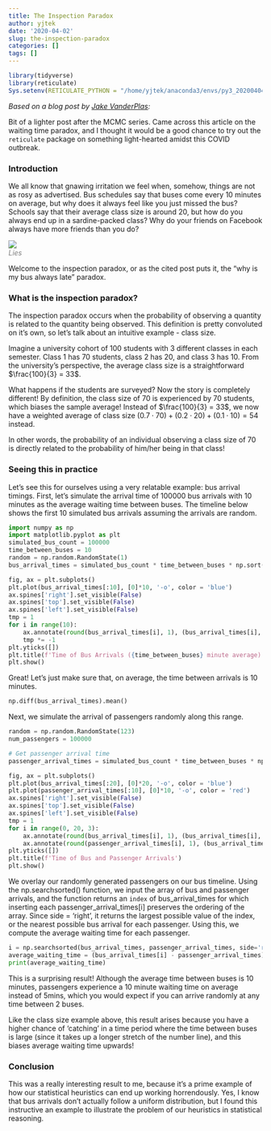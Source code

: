 ```yaml
---
title: The Inspection Paradox
author: yjtek
date: '2020-04-02'
slug: the-inspection-paradox
categories: []
tags: []
---
```


```r
library(tidyverse)
library(reticulate)
Sys.setenv(RETICULATE_PYTHON = "/home/yjtek/anaconda3/envs/py3_20200404/bin/python")
```

*Based on a blog post by [Jake VanderPlas](http://jakevdp.github.io/blog/2018/09/13/waiting-time-paradox/):*

Bit of a lighter post after the MCMC series. Came across this article on the waiting time paradox, and I thought it would be a good chance to try out the `reticulate` package on something light-hearted amidst this COVID outbreak.

### Introduction

We all know that gnawing irritation we feel when, somehow, things are not as rosy as advertised. Bus schedules say that buses come every 10 minutes on average, but why does it always feel like you just missed the bus? Schools say that their average class size is around 20, but how do you always end up in a sardine-packed class? Why do your friends on Facebook always have more friends than you do?

![](/post/2020-04-02-the-inspection-paradox_files/Singapore-Bus-Stop-Poster-Guide.webp) <br>
<span style="color: grey; font-style: italic;">Lies</span>

Welcome to the inspection paradox, or as the cited post puts it, the "why is my bus always late" paradox.

### What is the inspection paradox?
The inspection paradox occurs when the probability of observing a quantity is related to the quantity being observed. This definition is pretty convoluted on it's own, so let's talk about an intuitive example - class size.

Imagine a university cohort of 100 students with 3 different classes in each semester. Class 1 has 70 students, class 2 has 20, and class 3 has 10. From the university's perspective, the average class size is a straightforward $\frac{100}{3} = 33$. 

What happens if the students are surveyed? Now the story is completely different! By definition, the class size of 70 is experienced by 70 students, which biases the sample average! Instead of $\frac{100}{3} = 33$, we now have a weighted average of class size $(0.7 \cdot 70) + (0.2 \cdot 20) + (0.1 \cdot 10) = 54$ instead.

In other words, the probability of an individual observing a class size of 70 is directly related to the probability of him/her being in that class!

### Seeing this in practice
Let's see this for ourselves using a very relatable example: bus arrival timings. First, let's simulate the arrival time of 100000 bus arrivals with 10 minutes as the average waiting time between buses. The timeline below shows the first 10 simulated bus arrivals assuming the arrivals are random. 

```python
import numpy as np
import matplotlib.pyplot as plt
simulated_bus_count = 100000
time_between_buses = 10
random = np.random.RandomState(1)
bus_arrival_times = simulated_bus_count * time_between_buses * np.sort(random.random(simulated_bus_count))
```

```python
fig, ax = plt.subplots()
plt.plot(bus_arrival_times[:10], [0]*10, '-o', color = 'blue')
ax.spines['right'].set_visible(False)
ax.spines['top'].set_visible(False)
ax.spines['left'].set_visible(False)
tmp = 1
for i in range(10):
    ax.annotate(round(bus_arrival_times[i], 1), (bus_arrival_times[i], 0.01*tmp))
    tmp *= -1
plt.yticks([])
plt.title(f'Time of Bus Arrivals ({time_between_buses} minute average)')
plt.show()
```

Great! Let's just make sure that, on average, the time between arrivals is 10 minutes.

```python
np.diff(bus_arrival_times).mean()
```

Next, we simulate the arrival of passengers randomly along this range. 

```python
random = np.random.RandomState(123)
num_passengers = 100000

# Get passenger arrival time
passenger_arrival_times = simulated_bus_count * time_between_buses * np.sort(random.random(num_passengers))
```

```python
fig, ax = plt.subplots()
plt.plot(bus_arrival_times[:20], [0]*20, '-o', color = 'blue')
plt.plot(passenger_arrival_times[:10], [0]*10, '-o', color = 'red')
ax.spines['right'].set_visible(False)
ax.spines['top'].set_visible(False)
ax.spines['left'].set_visible(False)
tmp = 1
for i in range(0, 20, 3):
    ax.annotate(round(bus_arrival_times[i], 1), (bus_arrival_times[i], 0.01*tmp))
    ax.annotate(round(passenger_arrival_times[i], 1), (bus_arrival_times[i], 0.01*-tmp))
plt.yticks([])
plt.title(f'Time of Bus and Passenger Arrivals')
plt.show()
```

We overlay our randomly generated passengers on our bus timeline. Using the np.searchsorted() function, we input the array of bus and passenger arrivals, and the function returns an `index` of bus_arrival_times for which inserting each passenger_arrival_times[i] preserves the ordering of the array. Since side = 'right', it returns the largest possible value of the index, or the nearest possible bus arrival for each passenger. Using this, we compute the average waiting time for each passenger.

```python
i = np.searchsorted(bus_arrival_times, passenger_arrival_times, side='right')
average_waiting_time = (bus_arrival_times[i] - passenger_arrival_times).mean()
print(average_waiting_time)
```

This is a surprising result! Although the average time between buses is 10 minutes, passengers experience a 10 minute waiting time on average instead of 5mins, which you would expect if you can arrive randomly at any time between 2 buses.

Like the class size example above, this result arises because you have a higher chance of 'catching' in a time period where the time between buses is large (since it takes up a longer stretch of the number line), and this biases average waiting time upwards!

### Conclusion
This was a really interesting result to me, because it's a prime example of how our statistical heuristics can end up working horrendously. Yes, I know that bus arrivals don't actually follow a uniform distribution, but I found this instructive an example to illustrate the problem of our heuristics in statistical reasoning.
